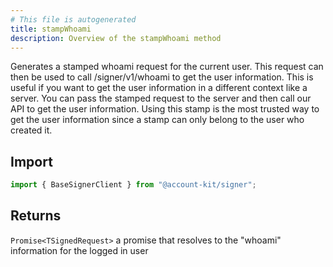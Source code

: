 ```yaml
---
# This file is autogenerated
title: stampWhoami
description: Overview of the stampWhoami method
---
```


Generates a stamped whoami request for the current user. This request can then be used to call /signer/v1/whoami to get the user information.
This is useful if you want to get the user information in a different context like a server. You can pass the stamped request to the server
and then call our API to get the user information. Using this stamp is the most trusted way to get the user information since a stamp can only
belong to the user who created it.

## Import

```ts
import { BaseSignerClient } from "@account-kit/signer";
```

## Returns

`Promise<TSignedRequest>`
a promise that resolves to the "whoami" information for the logged in user

